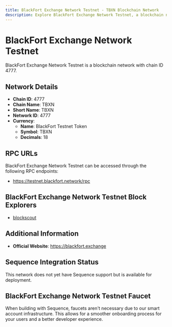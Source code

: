 ```yaml
--- 
title: BlackFort Exchange Network Testnet - TBXN Blockchain Network
description: Explore BlackFort Exchange Network Testnet, a blockchain network with chain ID 4777. Learn about its native currency, BlackFort Testnet Token, and how to interact with the network.
---
```


# BlackFort Exchange Network Testnet

BlackFort Exchange Network Testnet is a blockchain network with chain ID 4777.

## Network Details

- **Chain ID**: 4777
- **Chain Name**: TBXN
- **Short Name**: TBXN
- **Network ID**: 4777
- **Currency**: 
  - **Name**: BlackFort Testnet Token
  - **Symbol**: TBXN
  - **Decimals**: 18

## RPC URLs

BlackFort Exchange Network Testnet can be accessed through the following RPC endpoints:

- https://testnet.blackfort.network/rpc

## BlackFort Exchange Network Testnet Block Explorers

- [blockscout](https://testnet-explorer.blackfort.network)

## Additional Information

- **Official Website**: https://blackfort.exchange

## Sequence Integration Status

This network does not yet have Sequence support but is available for deployment.

## BlackFort Exchange Network Testnet Faucet

When building with Sequence, faucets aren't necessary due to our smart account infrastructure. This allows for a smoother onboarding process for your users and a better developer experience.
